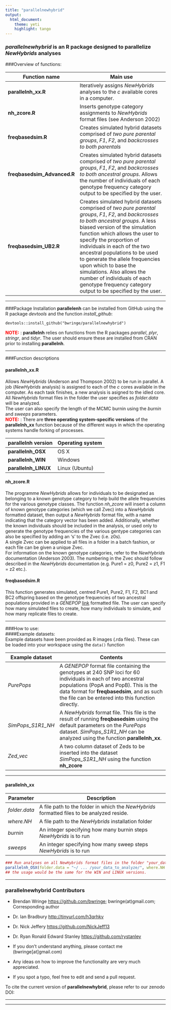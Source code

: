 ```yaml
---
title: "parallelnewhybrid"
output:
  html_document:
    theme: yeti
    highlight: tango
---
```



### ***parallelnewhybrid*** is an R package designed to parallelize *NewHybrids* analyses



###Overview of functions:  

**Function name** | **Main use**  
------------|---------------------------------------------------------------------------
**parallelnh_xx.R** | Iteratively assigns *NewHybrids* analyses to the *c* available cores in a computer.  
**nh_zcore.R** | Inserts genotype category assignments to *NewHybrids* format files (see Anderson 2002)  
**freqbasedsim.R** | Creates simulated hybrid datasets comprised of *two pure parental groups*, *F1*, *F2*, and *backcrosses to both parentals* 
**freqbasedsim_Advanced.R** | Creates simulated hybrid datasets comprised of *two pure parental groups*, *F1*, *F2*, and *backcrosses to both ancestral groups*. Allows the number of individuals of each genotype frequency category output to be specified by the user. 
**freqbasedsim_UB2.R** | Creates simulated hybrid datasets comprised of *two pure parental groups*, *F1*, *F2*, and *backcrosses to both ancestral groups*. A less biased version of the simulation function which allows the user to specify the proportion of individuals in each of the two ancestral populations to be used to generate the allele frequencies upon which to base the simulations. Also allows the number of individuals of each genotype frequency category output to be specified by the user. 

***  

###Package Installation
**parallelenh** can be installed from GitHub using the R package *devtools* and the function *install_github*:  
```
devtools::install_github("bwringe/parallelnewhybrid")
```
<span style = "color:red"> <strong>NOTE:</strong></span> : **parallelnh** relies on functions from the R packages *parallel*, *plyr*, *stringr*, and *tidyr*. The user should ensure these are installed from CRAN prior to installing **parallelnh**.  

***  

###Function descriptions
<h4 class="text-primary">parallelnh_xx.R</h4>
Allows *NewHybrids* (Anderson and Thompson 2002) to be run in parallel. A job (*NewHybrids* analysis) is assigned to each of the *c* cores available in the computer. As each task finishes, a new analysis is asigned to the idled core.  
All *NewHybrids* format files in the folder the user specifies as *folder.data* will be analyzed.  
The user can also specify the length of the MCMC burnin using the *burnin* and *sweeps* parameters.  
<span style = "color:red"> <strong>NOTE:</strong></span> : There are **three operating system-specific versions** of the **parallelnh_xx** function because of the different ways in which the operating systems handle forking of processes.  

**parallelnh version**|**Operating system**
------------|----------
**parallelnh_OSX** | OS X
**parallelnh_WIN** | Windows
**parallelnh_LINUX** | Linux (Ubuntu)

<h4 class="text-primary">nh_zcore.R</h4>
The programme *NewHybrids* allows for individuals to be designated as belonging to a known genotype category to help build the allele frequencies for the various genotype classes. The function *nh_zcore* will insert a column of known genotype categories (which we call Zvec) into a *NewHybrids* formatted dataset, then output a *NewHybrids* format file, with a name indicating that the category vector has been added. Additionally, whether the known individuals should be included in the analysis, or used only to generate the genotype frequencies of the various gentype categories can also be specified by adding an 's' to the Zvec (i.e. z0s).   
A single Zvec can be applied to all files in a folder in a batch fashion, or each file can be given a unique Zvec.  
For information on the known genotype categories, refer to the *NewHybrids* documentation (Anderson 2003). The numbering in the Zvec should follow described in the *NewHybrids* documentation (e.g. Pure1 = z0, Pure2 = z1, F1 = z2 etc.).  

<h4 class="text-primary">freqbasedsim.R</h4>
This function generates simulated, centred Pure1, Pure2, F1, F2, BC1 and BC2 offspring based on the genotype frequencies of two ancestral populations provided in a *GENEPOP* [link](http://genepop.curtin.edu.au/) formatted file. The user can specify how many simulated files to create, how many individuals to simulate, and how many replicate files to create.  

***  

###How to use:  
####Example datasets:  
Example datasets have been provided as R images (.rda files). These can be loaded into your workspace using the ``data()`` function  

**Example dataset** | **Contents**  
------------|---------------------------------------------------------------  
*PurePops* | A *GENEPOP* format file containing the genotypes at 240 SNP loci for 60 individuals in each of two ancestral populations (PopA and PopB). This is the data format for **freqbasedsim**, and as such the file can be entered into this function directly.  
*SimPops\_S1R1_NH* | A *NewHybrids* format file. This file is the result of running **freqbasedsim** using the default parameters on the *PurePops* dataset. *SimPops\_S1R1_NH* can be analyzed using the function **parallelnh_xx**.  
*Zed\_vec* | A two column dataset of Zeds to be inserted into the dataset *SimPops\_S1R1_NH* using the function **nh_zcore**  

***  
<h4 class="text-primary">parallelnh_xx</h4>  

**Parameter** | **Description**
------------|---------------------------------------------------------------  
*folder.data*| A file path to the folder in which the *NewHybrids* formatted files to be analyzed reside.   
*where.NH* | A file path to the *NewHybrids* installation folder
*burnin* | An integer specifying how many burnin steps *NewHybrids* is to run
*sweeps* | An integer specifying how many sweep steps *NewHybrids* is to run  

```r
### Run analyses on all NewHybrids format files in the folder "your_data_to_analyze"
parallelnh_OSX(folder.data = "~/ ... /your_data_to_analyze/", where.NH = "~/ ... /newhybrids/", burnin = 5000, sweeps = 10000)
## the usage would be the same for the WIN and LINUX versions.
```

***  

### **parallelnewhybrid** Contributors

* Brendan Wringe <https://github.com/bwringe>; bwringe(at)gmail.com; Corresponding author  
* Dr. Ian Bradbury <http://tinyurl.com/h3qrhkv>  
* Dr. Nick Jeffery <https://github.com/NickJeff13>  
* Dr. Ryan Ronald Edward Stanley <https://github.com/rystanley> 

* If you don't understand anything, please contact me (bwringe[at]gmail.com)
* Any ideas on how to improve the functionality are very much appreciated.
* If you spot a typo, feel free to edit and send a pull request.  

To cite the current version of **parallelnewhybrid**, please refer to our zenodo DOI: 

***
***